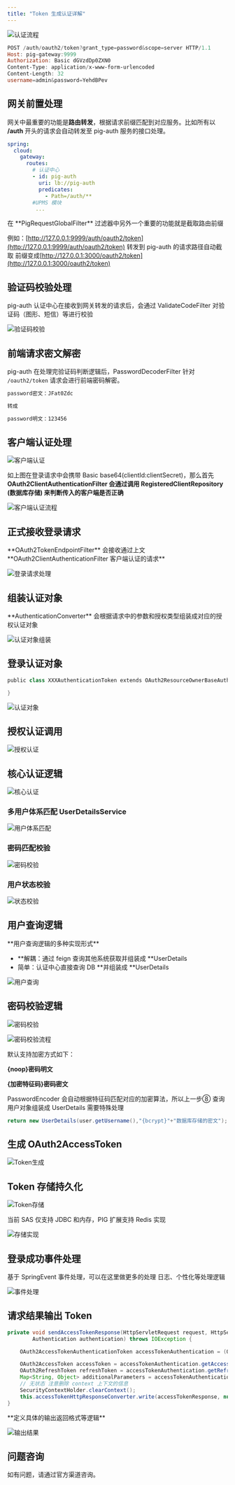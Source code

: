 ```yaml
---
title: "Token 生成认证详解"
---
```


![认证流程](https://cdn.nlark.com/yuque/0/2022/png/283679/1655009689863-67ed08c2-cf22-449a-9d75-fc6831c17e8c.png)

```powershell
POST /auth/oauth2/token?grant_type=password&scope=server HTTP/1.1
Host: pig-gateway:9999
Authorization: Basic dGVzdDp0ZXN0
Content-Type: application/x-www-form-urlencoded
Content-Length: 32
username=admin&password=YehdBPev
```

## 网关前置处理

网关中最重要的功能是**路由转发**，根据请求前缀匹配到对应服务。比如所有以 **/auth** 开头的请求会自动转发至 pig-auth 服务的接口处理。

```yaml
spring:
  cloud:
    gateway:
      routes:
        # 认证中心
        - id: pig-auth
          uri: lb://pig-auth
          predicates:
            - Path=/auth/**
        #UPMS 模块
         ...
```

<Warning>
在 **PigRequestGlobalFilter** 过滤器中另外一个重要的功能就是截取路由前缀
</Warning>

例如：[http://127.0.0.1:9999/auth/oauth2/token](http://127.0.0.1:9999/auth/oauth2/token) 转发到 pig-auth 的请求路径自动截取 前缀变成[http://127.0.0.1:3000/oauth2/token](http://127.0.0.1:3000/oauth2/token)

## 验证码校验处理

pig-auth 认证中心在接收到网关转发的请求后，会通过 ValidateCodeFilter 对验证码（图形、短信）等进行校验

![验证码校验](https://minio.pigx.top/oss/202407/1721222163.png)

## 前端请求密文解密

pig-auth 在处理完验证码判断逻辑后，PasswordDecoderFilter 针对 `/oauth2/token` 请求会进行前端密码解密。

```bash
password密文：JFat0Zdc

转成

password明文：123456
```

## 客户端认证处理

![客户端认证](https://cdn.nlark.com/yuque/0/2022/png/283679/1655008151609-259b5111-2af6-4652-9667-de8c3271c67e.png)

如上图在登录请求中会携带 Basic base64(clientId:clientSecret)，那么首先**OAuth2ClientAuthenticationFilter 会通过调用 RegisteredClientRepository (数据库存储) 来判断传入的客户端是否正确**

![客户端认证流程](https://cdn.nlark.com/yuque/0/2022/png/283679/1655008257496-fc950ccb-525d-42d6-bebf-575202042472.png)

## 正式接收登录请求

<Warning>
**OAuth2TokenEndpointFilter** 会接收通过上文 **OAuth2ClientAuthenticationFilter 客户端认证的请求**
</Warning>

![登录请求处理](https://cdn.nlark.com/yuque/0/2022/png/283679/1655008604032-0907b2ab-6cd8-4c51-9794-9176a105f0f7.png)

## 组装认证对象

<Warning>
**AuthenticationConverter** 会根据请求中的参数和授权类型组装成对应的授权认证对象
</Warning>

![认证对象组装](https://cdn.nlark.com/yuque/0/2022/png/283679/1655009149085-435ed4ec-fa3a-405c-afcf-aa8389a70673.png)

## 登录认证对象

```powershell
public class XXXAuthenticationToken extends OAuth2ResourceOwnerBaseAuthenticationToken {

}
```

![认证对象](https://cdn.nlark.com/yuque/0/2022/png/283679/1655009498004-55ff0b5b-ccd4-4df8-afd0-971844375546.png)

## 授权认证调用

![授权认证](https://cdn.nlark.com/yuque/0/2022/png/283679/1655010008256-24f23104-de2a-4f0a-a275-f3d043456f6f.png)

## 核心认证逻辑

![核心认证](https://cdn.nlark.com/yuque/0/2022/png/283679/1655010229277-15676ade-f60d-4344-884d-4038b1e469dc.png)

### 多用户体系匹配 UserDetailsService

![用户体系匹配](https://cdn.nlark.com/yuque/0/2022/png/283679/1655010271235-ab36132e-9809-4c54-b345-9d3eeb3522e6.png)

### 密码匹配校验

![密码校验](https://cdn.nlark.com/yuque/0/2022/png/283679/1655010332384-c12b9906-c1c4-4bb4-9884-23681eeed841.png)

### 用户状态校验

![状态校验](https://minio.pigx.vip/oss/1655010392.png)

## 用户查询逻辑

<Warning>
**用户查询逻辑的多种实现形式**

- **解耦：通过 feign 查询其他系统获取并组装成 **UserDetails
- 简单：认证中心直接查询 DB **并组装成 **UserDetails
</Warning>

![用户查询](https://cdn.nlark.com/yuque/0/2022/png/283679/1655010519353-b93f1831-22f0-4c9e-80cb-75c514c87949.png)

## 密码校验逻辑

![密码校验](https://cdn.nlark.com/yuque/0/2022/png/283679/1655010719145-1bdf7f3d-e099-48eb-9efa-dcca983b4d1b.png)

![密码校验流程](https://cdn.nlark.com/yuque/0/2022/png/283679/1655010844595-0631d528-a839-4018-95c2-9d45aa0ad6d1.png)

<Warning>
默认支持加密方式如下：  

**{noop}密码明文**

**{加密特征码}密码密文**

PasswordEncoder 会自动根据特征码匹配对应的加密算法，所以上一步⑧ 查询用户对象组装成 UserDetails 需要特殊处理
</Warning>

```java
return new UserDetails(user.getUsername(),"{bcrypt}"+"数据库存储的密文");
```

## 生成 OAuth2AccessToken

![Token生成](https://cdn.nlark.com/yuque/0/2022/png/283679/1655011218322-a85228ac-a530-4572-9d07-b6585abfb528.png)

## Token 存储持久化

![Token存储](https://cdn.nlark.com/yuque/0/2022/png/283679/1655011284442-089a170b-ed3f-439e-9f9e-215009094fd8.png)

<Warning>
当前 SAS 仅支持 JDBC 和内存，PIG 扩展支持 Redis 实现
</Warning>

![存储实现](https://cdn.nlark.com/yuque/0/2022/png/283679/1655011370387-4e6e89c9-2df8-437f-9e21-36f2b9fa3d9.png)

## 登录成功事件处理

<Warning>
基于 SpringEvent 事件处理，可以在这里做更多的处理 日志、个性化等处理逻辑
</Warning>

![事件处理](https://cdn.nlark.com/yuque/0/2022/png/283679/1655011452193-a994951e-e12a-43a4-aa18-295038ae04fc.png)

## 请求结果输出 Token

```java
private void sendAccessTokenResponse(HttpServletRequest request, HttpServletResponse response,
        Authentication authentication) throws IOException {

    OAuth2AccessTokenAuthenticationToken accessTokenAuthentication = (OAuth2AccessTokenAuthenticationToken) authentication;

    OAuth2AccessToken accessToken = accessTokenAuthentication.getAccessToken();
    OAuth2RefreshToken refreshToken = accessTokenAuthentication.getRefreshToken();
    Map<String, Object> additionalParameters = accessTokenAuthentication.getAdditionalParameters();
    // 无状态 注意删除 context 上下文的信息
    SecurityContextHolder.clearContext();
    this.accessTokenHttpResponseConverter.write(accessTokenResponse, null, httpResponse);
}
```

<Warning>
**定义具体的输出返回格式等逻辑**
</Warning>

![输出结果](https://cdn.nlark.com/yuque/0/2022/png/283679/1655011584261-60f14aa1-a6b2-41d0-82c3-37e1bb0a2b45.png)

## 问题咨询

如有问题，请通过官方渠道咨询。

